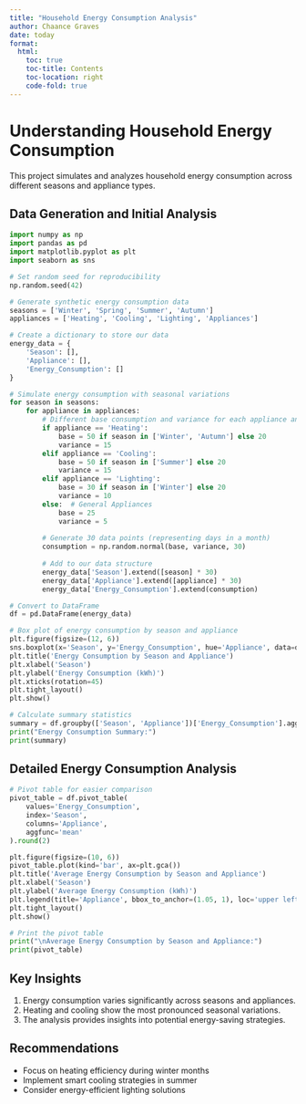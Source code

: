 ```yaml
---
title: "Household Energy Consumption Analysis"
author: Chaance Graves
date: today
format: 
  html:
    toc: true
    toc-title: Contents
    toc-location: right
    code-fold: true
---
```


# Understanding Household Energy Consumption

This project simulates and analyzes household energy consumption across different seasons and appliance types.

## Data Generation and Initial Analysis

```python
import numpy as np
import pandas as pd
import matplotlib.pyplot as plt
import seaborn as sns

# Set random seed for reproducibility
np.random.seed(42)

# Generate synthetic energy consumption data
seasons = ['Winter', 'Spring', 'Summer', 'Autumn']
appliances = ['Heating', 'Cooling', 'Lighting', 'Appliances']

# Create a dictionary to store our data
energy_data = {
    'Season': [],
    'Appliance': [],
    'Energy_Consumption': []
}

# Simulate energy consumption with seasonal variations
for season in seasons:
    for appliance in appliances:
        # Different base consumption and variance for each appliance and season
        if appliance == 'Heating':
            base = 50 if season in ['Winter', 'Autumn'] else 20
            variance = 15
        elif appliance == 'Cooling':
            base = 50 if season in ['Summer'] else 20
            variance = 15
        elif appliance == 'Lighting':
            base = 30 if season in ['Winter'] else 20
            variance = 10
        else:  # General Appliances
            base = 25
            variance = 5
        
        # Generate 30 data points (representing days in a month)
        consumption = np.random.normal(base, variance, 30)
        
        # Add to our data structure
        energy_data['Season'].extend([season] * 30)
        energy_data['Appliance'].extend([appliance] * 30)
        energy_data['Energy_Consumption'].extend(consumption)

# Convert to DataFrame
df = pd.DataFrame(energy_data)

# Box plot of energy consumption by season and appliance
plt.figure(figsize=(12, 6))
sns.boxplot(x='Season', y='Energy_Consumption', hue='Appliance', data=df)
plt.title('Energy Consumption by Season and Appliance')
plt.xlabel('Season')
plt.ylabel('Energy Consumption (kWh)')
plt.xticks(rotation=45)
plt.tight_layout()
plt.show()

# Calculate summary statistics
summary = df.groupby(['Season', 'Appliance'])['Energy_Consumption'].agg(['mean', 'std']).round(2)
print("Energy Consumption Summary:")
print(summary)
```

## Detailed Energy Consumption Analysis

```python
# Pivot table for easier comparison
pivot_table = df.pivot_table(
    values='Energy_Consumption', 
    index='Season', 
    columns='Appliance', 
    aggfunc='mean'
).round(2)

plt.figure(figsize=(10, 6))
pivot_table.plot(kind='bar', ax=plt.gca())
plt.title('Average Energy Consumption by Season and Appliance')
plt.xlabel('Season')
plt.ylabel('Average Energy Consumption (kWh)')
plt.legend(title='Appliance', bbox_to_anchor=(1.05, 1), loc='upper left')
plt.tight_layout()
plt.show()

# Print the pivot table
print("\nAverage Energy Consumption by Season and Appliance:")
print(pivot_table)
```

## Key Insights

1. Energy consumption varies significantly across seasons and appliances.
2. Heating and cooling show the most pronounced seasonal variations.
3. The analysis provides insights into potential energy-saving strategies.

## Recommendations

- Focus on heating efficiency during winter months
- Implement smart cooling strategies in summer
- Consider energy-efficient lighting solutions